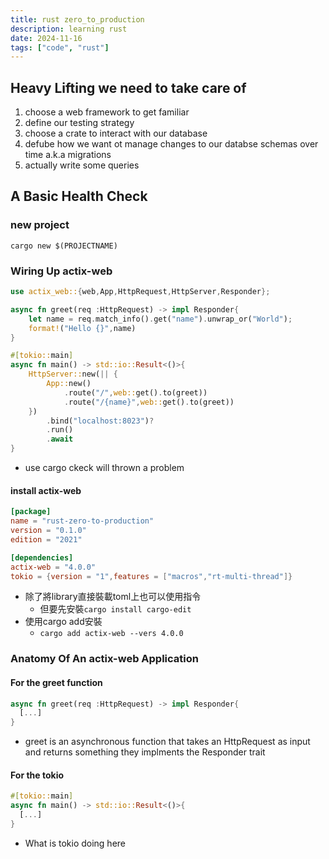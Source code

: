 ```yaml
---
title: rust zero_to_production
description: learning rust
date: 2024-11-16
tags: ["code", "rust"]
---
```


## Heavy Lifting we need to take care of

1. choose a web framework to get familiar
2. define our testing strategy
3. choose a crate to interact with our database
4. defube how we want ot manage changes to our databse schemas over time a.k.a migrations
5. actually write some queries

## A Basic Health Check

### new project

```shell
cargo new $(PROJECTNAME)
```

### Wiring Up actix-web

```rust
use actix_web::{web,App,HttpRequest,HttpServer,Responder};

async fn greet(req :HttpRequest) -> impl Responder{
    let name = req.match_info().get("name").unwrap_or("World");
    format!("Hello {}",name)
}

#[tokio::main]
async fn main() -> std::io::Result<()>{
    HttpServer::new(|| {
        App::new()
            .route("/",web::get().to(greet))
            .route("/{name}",web::get().to(greet))
    })
        .bind("localhost:8023")?
        .run()
        .await
}
```

- use cargo ckeck will thrown a problem

#### install actix-web

```toml
[package]
name = "rust-zero-to-production"
version = "0.1.0"
edition = "2021"

[dependencies]
actix-web = "4.0.0"
tokio = {version = "1",features = ["macros","rt-multi-thread"]}
```

- 除了將library直接裝載toml上也可以使用指令
  - 但要先安裝`cargo install cargo-edit`
- 使用cargo add安裝
  - `cargo add actix-web --vers 4.0.0`

### Anatomy Of An actix-web Application

#### For the greet function

```rust
async fn greet(req :HttpRequest) -> impl Responder{
  [...]
}
```

- greet is an asynchronous function that takes an HttpRequest as input and returns something they implments the Responder trait

#### For the tokio

```rust
#[tokio::main]
async fn main() -> std::io::Result<()>{
  [...]
}
```

- What is tokio doing here
